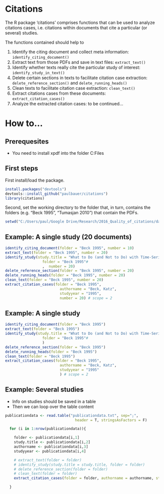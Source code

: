 # Citations
The R package 'citations' comprises functions that can be used to analyze citations cases, i.e. citations within documents that cite a particular (or several) studies.

The functions contained should help to 

1. Identify the citing document and collect meta information: `identify_citing_document()`
1. Extract text from those PDFs and save in text files: `extract_text()`
2. Identify whether texts really cite the particular study of interest: `identify_study_in_text()`
3. Delete certain sections in texts to facilitate citation case extraction: `delete_reference_section()` and `delete_running_heads()`
5. Clean texts to facilitate citation case extraction: `clean_text()`
8. Extract citations cases from these documents: `extract_citation_cases()`
9. Analyze the extracted citation cases: to be continued...


# How to...

## Prerequesites

* You need to install xpdf into the folder C:\Program Files\xpdf

## First steps
First install/load the package.
```r
install.packages("devtools")
devtools::install_github("paulbauer/citations")
library(citations)
```

Second, set the working directory to the folder that, in turn, contains the folders (e.g. "Beck 1995", "Tumasjan 2010") that contain the PDFs.
```r
setwd("C:/Users/paul/Google Drive/Research/2016_Quality_of_citations/data")
```




## Example: A single study (20 documents)
```r
identify_citing_document(folder = "Beck 1995", number = 10)
extract_text(folder = "Beck 1995", number = 20)
identify_study(study.title = "What to Do (and Not to Do) with Time-Series Cross-Section Data",
                 folder = "Beck 1995"#
                 ,  number = 20)
delete_reference_section(folder = "Beck 1995", number = 20)
delete_running_heads(folder = "Beck 1995", number = 20)
clean_text(folder = "Beck 1995", number = 20)
extract_citation_cases(folder = "Beck 1995",
                         authorname = "Beck, Katz",
                         studyyear = "1995",
                         number = 20) # scope = 2
```


## Example: A single study
```r
identify_citing_document(folder = "Beck 1995")
extract_text(folder = "Beck 1995")
identify_study(study.title = "What to Do (and Not to Do) with Time-Series Cross-Section Data",
                 folder = "Beck 1995"#
                 )
delete_reference_section(folder = "Beck 1995")
delete_running_heads(folder = "Beck 1995")
clean_text(folder = "Beck 1995")
extract_citation_cases(folder = "Beck 1995",
                         authorname = "Beck, Katz",
                         studyyear = "1995"
                         ) # scope = 2
```


## Example: Several studies
* Info on studies should be saved in a  table
* Then we can loop over the table content

```r

publicationdata <- read.table("publicationdata.txt", sep=";",
                                header = T, stringsAsFactors = F)

  for (i in 1:nrow(publicationdata)){

    folder <- publicationdata[i,1]
    study.title <- publicationdata[i,2]
    authorname <- publicationdata[i,3]
    studyyear <- publicationdata[i,4]

    # extract_text(folder = folder)
    # identify_study(study.title = study.title, folder = folder)
    # delete_reference_section(folder = folder)
    # clean_text(folder = folder)
    extract_citation_cases(folder = folder, authorname = authorname, studyyear = studyyear)

  }
```
